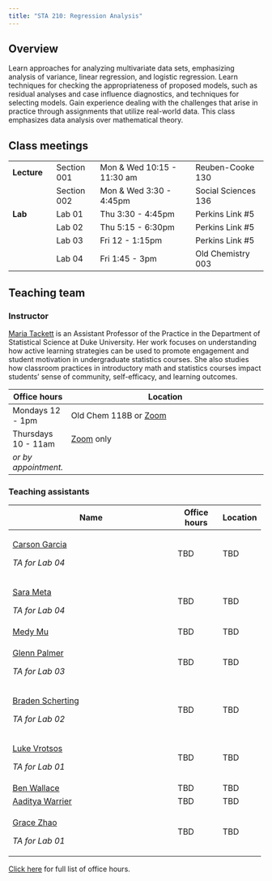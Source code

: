 ```yaml
---
title: "STA 210: Regression Analysis"
---
```


## Overview

Learn approaches for analyzing multivariate data sets, emphasizing analysis of variance, linear regression, and logistic regression. Learn techniques for checking the appropriateness of proposed models, such as residual analyses and case influence diagnostics, and techniques for selecting models. Gain experience dealing with the challenges that arise in practice through assignments that utilize real-world data. This class emphasizes data analysis over mathematical theory.

## Class meetings

|             |             |                            |                     |
|-------------|-------------|----------------------------|---------------------|
| **Lecture** | Section 001 | Mon & Wed 10:15 - 11:30 am | Reuben-Cooke 130    |
|             | Section 002 | Mon & Wed 3:30 - 4:45pm    | Social Sciences 136 |
| **Lab**     | Lab 01      | Thu 3:30 - 4:45pm          | Perkins Link #5     |
|             | Lab 02      | Thu 5:15 - 6:30pm          | Perkins Link #5     |
|             | Lab 03      | Fri 12 - 1:15pm            | Perkins Link #5     |
|             | Lab 04      | Fri 1:45 - 3pm             | Old Chemistry 003   |

## Teaching team

### Instructor

[Maria Tackett](https://www2.stat.duke.edu/~mt324) is an Assistant Professor of the Practice in the Department of Statistical Science at Duke University. Her work focuses on understanding how active learning strategies can be used to promote engagement and student motivation in undergraduate statistics courses. She also studies how classroom practices in introductory math and statistics courses impact students' sense of community, self-efficacy, and learning outcomes.

| Office hours         | Location                                                                                         |
|----------------------|--------------------------------------------------------------------------------------------------|
| Mondays 12 - 1pm     | Old Chem 118B or [Zoom](https://sakai.duke.edu/portal/site/e6f58eb4-029a-4130-bfa3-e5555d967a43) |
| Thursdays 10 - 11am  | [Zoom](https://sakai.duke.edu/portal/site/e6f58eb4-029a-4130-bfa3-e5555d967a43) only             |
| *or by appointment.* |                                                                                                  |

### Teaching assistants

+------------------------------------------------------+--------------+----------+
| Name                                                 | Office hours | Location |
+======================================================+==============+==========+
| [Carson Garcia](mailto:carson.garcia@duke.edu)       | TBD          | TBD      |
|                                                      |              |          |
| *TA for Lab 04*                                      |              |          |
+------------------------------------------------------+--------------+----------+
| [Sara Meta](mailto:sara.mehta@duke.edu)              | TBD          | TBD      |
|                                                      |              |          |
| *TA for Lab 04*                                      |              |          |
+------------------------------------------------------+--------------+----------+
| [Medy Mu](mailto:han.mu@duke.edu)                    | TBD          | TBD      |
+------------------------------------------------------+--------------+----------+
| [Glenn Palmer](mailto:glenn.palmer@duke.edu)         | TBD          | TBD      |
|                                                      |              |          |
| *TA for Lab 03*                                      |              |          |
+------------------------------------------------------+--------------+----------+
| [Braden Scherting](mailto:braden.scherting@duke.edu) | TBD          | TBD      |
|                                                      |              |          |
| *TA for Lab 02*                                      |              |          |
+------------------------------------------------------+--------------+----------+
| [Luke Vrotsos](mailto:luke.vrotsos@duke.edu)         | TBD          | TBD      |
|                                                      |              |          |
| *TA for Lab 01*                                      |              |          |
+------------------------------------------------------+--------------+----------+
| [Ben Wallace](mailto:ben.wallace@duke.edu)           | TBD          | TBD      |
+------------------------------------------------------+--------------+----------+
| [Aaditya Warrier](mailto:aaditya.warrier@duke.edu)   | TBD          | TBD      |
+------------------------------------------------------+--------------+----------+
| [Grace Zhao](mailto:zhihui.zhao@duke.edu)            | TBD          | TBD      |
|                                                      |              |          |
| *TA for Lab 01*                                      |              |          |
+------------------------------------------------------+--------------+----------+

[Click here](https://docs.google.com/spreadsheets/d/1Ay1GxqU2HDpFwnNLZxv0baIAa1lJwUVdtvmprPdkefk/edit?usp=sharing) for full list of office hours.
